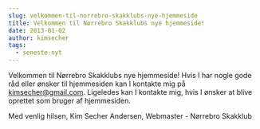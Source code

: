 ```yaml
---
slug: velkommen-til-norrebro-skakklubs-nye-hjemmeside
title: Velkommen til Nørrebro Skakklubs nye hjemmeside! 
date: 2013-01-02
author: kimsecher
tags:
  - seneste-nyt
---
```

Velkommen til Nørrebro Skakklubs nye hjemmeside! Hvis I har nogle gode råd eller ønsker til hjemmesiden kan I kontakte mig på kimsecher@gmail.com. Ligeledes kan I kontakte mig, hvis I ønsker at blive oprettet som bruger af hjemmesiden.

Med venlig hilsen,
Kim Secher Andersen, Webmaster - Nørrebro Skakklub

